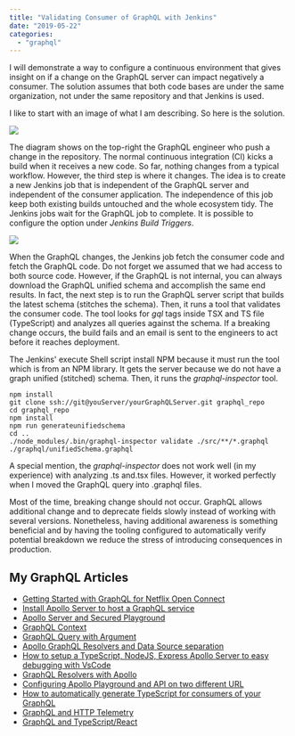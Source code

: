 ```yaml
---
title: "Validating Consumer of GraphQL with Jenkins"
date: "2019-05-22"
categories: 
  - "graphql"
---
```


I will demonstrate a way to configure a continuous environment that gives insight on if a change on the GraphQL server can impact negatively a consumer. The solution assumes that both code bases are under the same organization, not under the same repository and that Jenkins is used.

I like to start with an image of what I am describing. So here is the solution.

![](/images/blog/GraphQLServers-ConsumersValidation.png)

The diagram shows on the top-right the GraphQL engineer who push a change in the repository. The normal continuous integration (CI) kicks a build when it receives a new code. So far, nothing changes from a typical workflow. However, the third step is where it changes. The idea is to create a new Jenkins job that is independent of the GraphQL server and independent of the consumer application. The independence of this job keep both existing builds untouched and the whole ecosystem tidy. The Jenkins jobs wait for the GraphQL job to complete. It is possible to configure the option under _Jenkins Build Triggers_.

![](/images/blog/graphqlci.png)

When the GraphQL changes, the Jenkins job fetch the consumer code and fetch the GraphQL code. Do not forget we assumed that we had access to both source code. However, if the GraphQL is not internal, you can always download the GraphQL unified schema and accomplish the same end results. In fact, the next step is to run the GraphQL server script that builds the latest schema (stitches the schema). Then, it runs a tool that validates the consumer code. The tool looks for _gql_ tags inside TSX and TS file (TypeScript) and analyzes all queries against the schema. If a breaking change occurs, the build fails and an email is sent to the engineers to act before it reaches deployment.

The Jenkins' execute Shell script install NPM because it must run the tool which is from an NPM library. It gets the server because we do not have a graph unified (stitched) schema. Then, it runs the _graphql-inspector_ tool.

```
npm install
git clone ssh://git@youServer/yourGraphQLServer.git graphql_repo
cd graphql_repo
npm install
npm run generateunifiedschema
cd ..
./node_modules/.bin/graphql-inspector validate ./src/**/*.graphql ./graphql/unifiedSchema.graphql
``` 

A special mention, the _graphql-inspector_ does not work well (in my experience) with analyzing .ts and.tsx files. However, it worked perfectly when I moved the GraphQL query into .graphql files.

Most of the time, breaking change should not occur. GraphQL allows additional change and to deprecate fields slowly instead of working with several versions. Nonetheless, having additional awareness is something beneficial and by having the tooling configured to automatically verify potential breakdown we reduce the stress of introducing consequences in production.

## My GraphQL Articles

- [Getting Started with GraphQL for Netflix Open Connect](getting-started-with-graphql-for-netflix-open-connect)
- [Install Apollo Server to host a GraphQL service](install-apollo-server-to-host-a-graphql-service)
- [Apollo Server and Secured Playground](apollo-server-and-secured-playground)
- [GraphQL Context](graphql-context)
- [GraphQL Query with Argument](graphql-query-with-argument)
- [Apollo GraphQL Resolvers and Data Source separation](apollo-graphql-resolvers-and-data-source-separation)
- [How to setup a TypeScript, NodeJS, Express Apollo Server to easy debugging with VsCode](how-to-setup-a-typescript-nodejs-express-apollo-server-to-easy-debugging-with-vscode)
- [GraphQL Resolvers with Apollo](graphql-resolvers-with-apollo)
- [Configuring Apollo Playground and API on two different URL](configuring-apollo-playground-and-api-on-two-different-url)
- [How to automatically generate TypeScript for consumers of your GraphQL](how-to-automatically-generate-typescript-for-consumer-of-your-graphql)
- [GraphQL and HTTP Telemetry](graphql-extension-to-collect-http-and-resolvers-telemetry)  
- [GraphQL and TypeScript/React](how-to-consume-graphql-in-typescript-and-react)